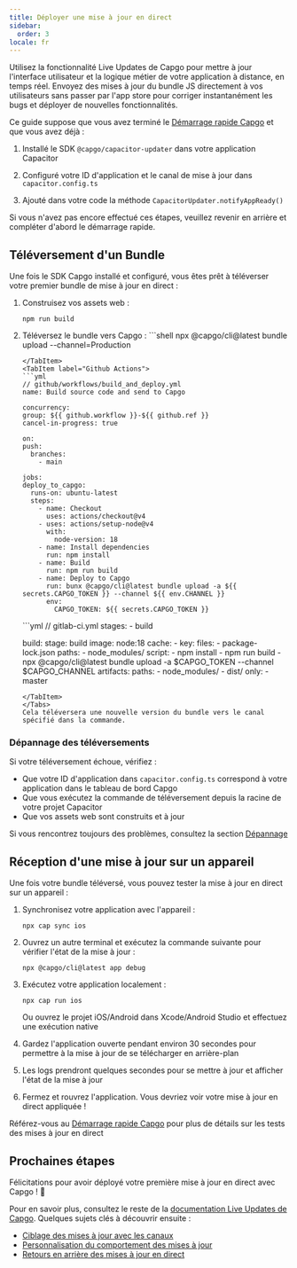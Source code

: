 ```yaml
---
title: Déployer une mise à jour en direct
sidebar:
  order: 3
locale: fr
---
```



Utilisez la fonctionnalité Live Updates de Capgo pour mettre à jour l'interface utilisateur et la logique métier de votre application à distance, en temps réel. Envoyez des mises à jour du bundle JS directement à vos utilisateurs sans passer par l'app store pour corriger instantanément les bugs et déployer de nouvelles fonctionnalités.

Ce guide suppose que vous avez terminé le [Démarrage rapide Capgo](/docs/getting-started/quickstart) et que vous avez déjà :

<Steps>

1. Installé le SDK `@capgo/capacitor-updater` dans votre application Capacitor

2. Configuré votre ID d'application et le canal de mise à jour dans `capacitor.config.ts`

3. Ajouté dans votre code la méthode `CapacitorUpdater.notifyAppReady()`

</Steps>

Si vous n'avez pas encore effectué ces étapes, veuillez revenir en arrière et compléter d'abord le démarrage rapide.

<LinkCard href="/docs/getting-started/add-an-app/" title="Ajouter une application" description="Ajoutez une application à votre compte Capgo et installez le plugin dans votre application" />

## Téléversement d'un Bundle

Une fois le SDK Capgo installé et configuré, vous êtes prêt à téléverser votre premier bundle de mise à jour en direct :

1. Construisez vos assets web :
   ```shell
   npm run build
   ```

2. Téléversez le bundle vers Capgo :
    <Tabs>
      <TabItem label="Console">
        ```shell
      npx @capgo/cli@latest bundle upload --channel=Production
      ```
      </TabItem>
      <TabItem label="Github Actions">
      ```yml
      // github/workflows/build_and_deploy.yml
    name: Build source code and send to Capgo

    concurrency:
      group: ${{ github.workflow }}-${{ github.ref }}
      cancel-in-progress: true

    on:
      push:
        branches:
          - main

    jobs:
      deploy_to_capgo:
        runs-on: ubuntu-latest
        steps:
          - name: Checkout
            uses: actions/checkout@v4
          - uses: actions/setup-node@v4
            with:
              node-version: 18
          - name: Install dependencies
            run: npm install
          - name: Build
            run: npm run build
          - name: Deploy to Capgo
            run: bunx @capgo/cli@latest bundle upload -a ${{ secrets.CAPGO_TOKEN }} --channel ${{ env.CHANNEL }}
            env:
              CAPGO_TOKEN: ${{ secrets.CAPGO_TOKEN }}
      ```
      </TabItem>
      <TabItem label="Gitlab">
      ```yml
      // gitlab-ci.yml
      stages:
        - build

      build:
        stage: build
        image: node:18
        cache:
          - key:
              files:
                - package-lock.json
            paths:
              - node_modules/
        script:
          - npm install
          - npm run build
          - npx @capgo/cli@latest bundle upload -a $CAPGO_TOKEN --channel $CAPGO_CHANNEL
        artifacts:
          paths:
            - node_modules/
            - dist/
        only:
          - master
      ```
      </TabItem>
    </Tabs>
   Cela téléversera une nouvelle version du bundle vers le canal spécifié dans la commande.

### Dépannage des téléversements

Si votre téléversement échoue, vérifiez :
- Que votre ID d'application dans `capacitor.config.ts` correspond à votre application dans le tableau de bord Capgo
- Que vous exécutez la commande de téléversement depuis la racine de votre projet Capacitor
- Que vos assets web sont construits et à jour

Si vous rencontrez toujours des problèmes, consultez la section [Dépannage](/docs/getting-started/troubleshooting/)

## Réception d'une mise à jour sur un appareil

Une fois votre bundle téléversé, vous pouvez tester la mise à jour en direct sur un appareil :

1. Synchronisez votre application avec l'appareil :
   ```shell
   npx cap sync ios
   ```

2. Ouvrez un autre terminal et exécutez la commande suivante pour vérifier l'état de la mise à jour :
   ```shell
   npx @capgo/cli@latest app debug
   ```

3. Exécutez votre application localement :
   ```shell
   npx cap run ios
   ```
   Ou ouvrez le projet iOS/Android dans Xcode/Android Studio et effectuez une exécution native

4. Gardez l'application ouverte pendant environ 30 secondes pour permettre à la mise à jour de se télécharger en arrière-plan

5. Les logs prendront quelques secondes pour se mettre à jour et afficher l'état de la mise à jour

6. Fermez et rouvrez l'application. Vous devriez voir votre mise à jour en direct appliquée !

Référez-vous au [Démarrage rapide Capgo](/docs/getting-started/quickstart#receiving-a-live-update-on-a-device) pour plus de détails sur les tests des mises à jour en direct

## Prochaines étapes

Félicitations pour avoir déployé votre première mise à jour en direct avec Capgo ! 🎉

Pour en savoir plus, consultez le reste de la [documentation Live Updates de Capgo](/docs/live-updates). Quelques sujets clés à découvrir ensuite :
- [Ciblage des mises à jour avec les canaux](/docs/live-updates/channels)
- [Personnalisation du comportement des mises à jour](/docs/live-updates/update-behavior)
- [Retours en arrière des mises à jour en direct](/docs/live-updates/rollbacks)
